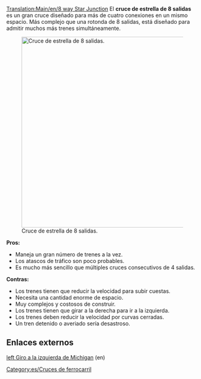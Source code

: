 [[Translation:Main/en/8 way Star Junction]]{{es/Menú de Cruces}}
El '''cruce de estrella de 8 salidas''' es un gran cruce diseñado para más de cuatro conexiones en un mismo espacio. Más complejo que una rotonda de 8 salidas, está diseñado para admitir muchos más trenes simultáneamente.

[[File:en/8 Way Star.png|thumb|center|500px|Cruce de estrella de 8 salidas.]]

'''Pros:'''
*Maneja un gran número de trenes a la vez.
*Los atascos de tráfico son poco probables.
*Es mucho más sencillo que múltiples cruces consecutivos de 4 salidas.

'''Contras:'''
*Los trenes tienen que reducir la velocidad para subir cuestas.
*Necesita una cantidad enorme de espacio.
*Muy complejos y costosos de construir.
*Los trenes tienen que girar a la derecha para ir a la izquierda.
*Los trenes deben reducir la velocidad por curvas cerradas.
*Un tren detenido o averiado sería desastroso.

==Enlaces externos==
[http://www.wikipedia.org/wiki/Michigan left Giro a la izquierda de Michigan] (en)

[[Category:es/Cruces de ferrocarril]]